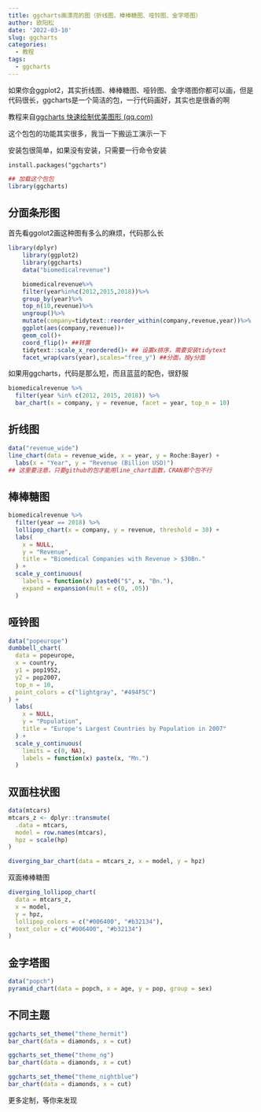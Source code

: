 ```yaml
---
title: ggcharts画漂亮的图（折线图、棒棒糖图、哑铃图、金字塔图）
author: 欧阳松
date: '2022-03-10'
slug: ggcharts
categories:
  - 教程
tags:
  - ggcharts
---
```


如果你会ggplot2，其实折线图、棒棒糖图、哑铃图、金字塔图你都可以画，但是代码很长，ggcharts是一个简洁的包，一行代码画好，其实也是很香的啊

教程来自[ggcharts 快速绘制优美图形 (qq.com)](https://mp.weixin.qq.com/s/a28xCthALA0LOIJ-0jlV8Q)

这个包包的功能其实很多，我当一下搬运工演示一下

安装包很简单，如果没有安装，只需要一行命令安装

    install.packages("ggcharts")

```r
## 加载这个包包
library(ggcharts)
```

## 分面条形图

首先看ggolot2画这种图有多么的麻烦，代码那么长

```r
library(dplyr)
    library(ggplot2)
    library(ggcharts)
    data("biomedicalrevenue")

    biomedicalrevenue%>%
    filter(year%in%c(2012,2015,2018))%>%
    group_by(year)%>%
    top_n(10,revenue)%>%
    ungroup()%>%
    mutate(company=tidytext::reorder_within(company,revenue,year))%>%
    ggplot(aes(company,revenue))+
    geom_col()+
    coord_flip()+ ##转置
    tidytext::scale_x_reordered()+ ## 设置x排序，需要安装tidytext
    facet_wrap(vars(year),scales="free_y") ##分面，按y分面
```

如果用ggcharts，代码是那么短，而且蓝蓝的配色，很舒服

```r
biomedicalrevenue %>%
  filter(year %in% c(2012, 2015, 2018)) %>%
  bar_chart(x = company, y = revenue, facet = year, top_n = 10)
```

## 折线图

```r
data("revenue_wide")
line_chart(data = revenue_wide, x = year, y = Roche:Bayer) +
  labs(x = "Year", y = "Revenue (Billion USD)")
## 这里要注意，只要github的包才能用line_chart函数，CRAN那个包不行
```

## 棒棒糖图

```r
biomedicalrevenue %>%
  filter(year == 2018) %>%
  lollipop_chart(x = company, y = revenue, threshold = 30) +
  labs(
    x = NULL,
    y = "Revenue",
    title = "Biomedical Companies with Revenue > $30Bn."
  ) +
  scale_y_continuous(
    labels = function(x) paste0("$", x, "Bn."),
    expand = expansion(mult = c(0, .05))
  )
```

## 哑铃图

```r
data("popeurope")
dumbbell_chart(
  data = popeurope,
  x = country,
  y1 = pop1952,
  y2 = pop2007,
  top_n = 10,
  point_colors = c("lightgray", "#494F5C")
) +
  labs(
    x = NULL,
    y = "Population",
    title = "Europe's Largest Countries by Population in 2007"
  ) +
  scale_y_continuous(
    limits = c(0, NA),
    labels = function(x) paste(x, "Mn.")
  )
```

## 双面柱状图

```r
data(mtcars)
mtcars_z <- dplyr::transmute(
  .data = mtcars,
  model = row.names(mtcars),
  hpz = scale(hp)
)

diverging_bar_chart(data = mtcars_z, x = model, y = hpz)
```

双面棒棒糖图

```r

diverging_lollipop_chart(
  data = mtcars_z,
  x = model,
  y = hpz,
  lollipop_colors = c("#006400", "#b32134"),
  text_color = c("#006400", "#b32134")
)
```

## 金字塔图

```r
data("popch")
pyramid_chart(data = popch, x = age, y = pop, group = sex)
```

## 不同主题

```r
ggcharts_set_theme("theme_hermit")
bar_chart(data = diamonds, x = cut)
```

```r
ggcharts_set_theme("theme_ng")
bar_chart(data = diamonds, x = cut)
```

```r
ggcharts_set_theme("theme_nightblue")
bar_chart(data = diamonds, x = cut)
```

更多定制，等你来发现
